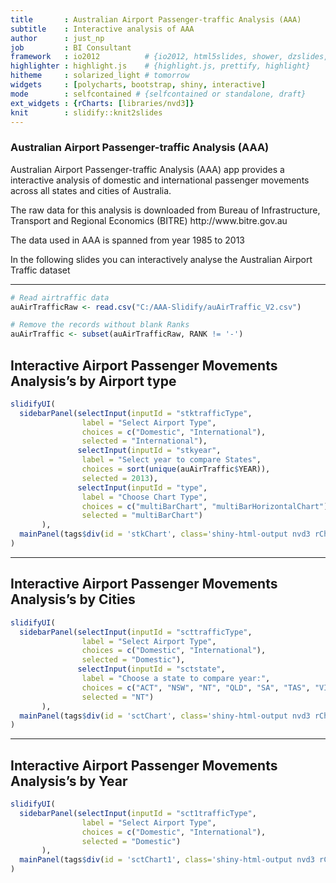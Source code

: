 ```yaml
---
title       : Australian Airport Passenger-traffic Analysis (AAA)
subtitle    : Interactive analysis of AAA
author      : just_np
job         : BI Consultant
framework   : io2012          # {io2012, html5slides, shower, dzslides, ...}
highlighter : highlight.js    # {highlight.js, prettify, highlight}
hitheme     : solarized_light # tomorrow 
widgets     : [polycharts, bootstrap, shiny, interactive]
mode        : selfcontained # {selfcontained or standalone, draft}
ext_widgets : {rCharts: [libraries/nvd3]}
knit        : slidify::knit2slides
---
```



### Australian Airport Passenger-traffic Analysis (AAA)

Australian Airport Passenger-traffic Analysis (AAA) app provides a interactive analysis of domestic and international passenger movements across all states and cities of Australia.

The raw data for this analysis is downloaded from Bureau of Infrastructure, Transport and Regional Economics (BITRE) http://www.bitre.gov.au

The data used in AAA is spanned from year 1985 to 2013

In the following slides you can interactively analyse the Australian Airport Traffic dataset

---

```r
# Read airtraffic data
auAirTrafficRaw <- read.csv("C:/AAA-Slidify/auAirTraffic_V2.csv")

# Remove the records without blank Ranks
auAirTraffic <- subset(auAirTrafficRaw, RANK != '-')

```
## Interactive Airport Passenger Movements Analysis's by Airport type

```r

slidifyUI(
  sidebarPanel(selectInput(inputId = "stktrafficType",
                label = "Select Airport Type",
                choices = c("Domestic", "International"),
                selected = "International"),
               selectInput(inputId = "stkyear",
                label = "Select year to compare States",
                choices = sort(unique(auAirTraffic$YEAR)),
                selected = 2013),
               selectInput(inputId = "type",
                label = "Choose Chart Type",
                choices = c("multiBarChart", "multiBarHorizontalChart"),
                selected = "multiBarChart")                                                   
       ),
  mainPanel(tags$div(id = 'stkChart', class='shiny-html-output nvd3 rChart'))  
)
```

---

## Interactive Airport Passenger Movements Analysis's by Cities

```r

slidifyUI(
  sidebarPanel(selectInput(inputId = "scttrafficType",
                label = "Select Airport Type",
                choices = c("Domestic", "International"),
                selected = "Domestic"),
               selectInput(inputId = "sctstate",
                label = "Choose a state to compare year:", 
                choices = c("ACT", "NSW", "NT", "QLD", "SA", "TAS", "VIC", "WA"),
                selected = "NT")                                                  
       ),
  mainPanel(tags$div(id = 'sctChart', class='shiny-html-output nvd3 rChart'))  
)
```

---

## Interactive Airport Passenger Movements Analysis's by Year

```r
slidifyUI(
  sidebarPanel(selectInput(inputId = "sct1trafficType",
                label = "Select Airport Type",
                choices = c("Domestic", "International"),
                selected = "Domestic")                                          
       ),
  mainPanel(tags$div(id = 'sctChart1', class='shiny-html-output nvd3 rChart'))  
)
```
